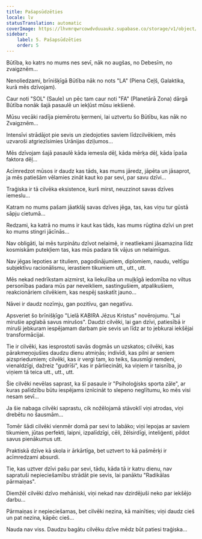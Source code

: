 ```yaml
---
title: Pašapsūdzēties
locale: lv
statusTranslation: automatic
coverImage: https://lhvmrqwrcowdvduuaukz.supabase.co/storage/v1/object/public/strapi-uploads/small_cover-tratado-de-psicologia-revolucionaria.webp-5e15e1cec4e0ebebcde5d7fc7565d8fd.webp
sidebar:
    label: 5. Pašapsūdzēties
    order: 5
---
```

Būtība, ko katrs no mums nes sevī, nāk no augšas, no Debesīm, no zvaigznēm...

Nenoliedzami, brīnišķīgā Būtība nāk no nots "LA" (Piena Ceļš, Galaktika, kurā mēs dzīvojam).

Caur noti "SOL" (Saule) un pēc tam caur noti "FA" (Planetārā Zona) dārgā Būtība nonāk šajā pasaulē un iekļūst mūsu iekšienē.

Mūsu vecāki radīja piemērotu ķermeni, lai uztvertu šo Būtību, kas nāk no Zvaigznēm...

Intensīvi strādājot pie sevis un ziedojoties saviem līdzcilvēkiem, mēs uzvaroši atgriezīsimies Urānijas dziļumos...

Mēs dzīvojam šajā pasaulē kāda iemesla dēļ, kāda mērķa dēļ, kāda īpaša faktora dēļ...

Acīmredzot mūsos ir daudz kas tāds, kas mums jāredz, jāpēta un jāsaprot, ja mēs patiešām vēlamies zināt kaut ko par sevi, par savu dzīvi...

Traģiska ir tā cilvēka eksistence, kurš mirst, neuzzinot savas dzīves iemeslu...

Katram no mums pašam jāatklāj savas dzīves jēga, tas, kas viņu tur gūstā sāpju cietumā...

Redzami, ka katrā no mums ir kaut kas tāds, kas mums rūgtina dzīvi un pret ko mums stingri jācīnās...

Nav obligāti, lai mēs turpinātu dzīvot nelaimē, ir neatliekami jāsamazina līdz kosmiskām putekļiem tas, kas mūs padara tik vājus un nelaimīgus.

Nav jēgas lepoties ar tituliem, pagodinājumiem, diplomiem, naudu, veltīgu subjektīvu racionālismu, ierastiem tikumiem utt., utt., utt.

Mēs nekad nedrīkstam aizmirst, ka liekulība un muļķīgā iedomība no viltus personības padara mūs par neveikliem, sastingušiem, atpalikušiem, reakcionāriem cilvēkiem, kas nespēj saskatīt jauno...

Nāvei ir daudz nozīmju, gan pozitīvu, gan negatīvu.

Apsveriet šo brīnišķīgo "Lielā KABIRA Jēzus Kristus" novērojumu. "Lai mirušie apglabā savus mirušos". Daudzi cilvēki, lai gan dzīvi, patiesībā ir miruši jebkuram iespējamam darbam pie sevis un līdz ar to jebkurai iekšējai transformācijai.

Tie ir cilvēki, kas iesprostoti savās dogmās un uzskatos; cilvēki, kas pārakmeņojušies daudzu dienu atmiņās; indivīdi, kas pilni ar seniem aizspriedumiem; cilvēki, kas ir vergi tam, ko teiks, šausmīgi remdeni, vienaldzīgi, dažreiz "gudrīši", kas ir pārliecināti, ka viņiem ir taisnība, jo viņiem tā teica utt., utt., utt.

Šie cilvēki nevēlas saprast, ka šī pasaule ir "Psiholoģisks sporta zāle", ar kuras palīdzību būtu iespējams iznīcināt to slepeno neglītumu, ko mēs visi nesam sevī...

Ja šie nabaga cilvēki saprastu, cik nožēlojamā stāvoklī viņi atrodas, viņi drebētu no šausmām...

Tomēr šādi cilvēki vienmēr domā par sevi to labāko; viņi lepojas ar saviem tikumiem, jūtas perfekti, laipni, izpalīdzīgi, cēli, žēlsirdīgi, inteliģenti, pildot savus pienākumus utt.

Praktiskā dzīve kā skola ir ārkārtīga, bet uztvert to kā pašmērķi ir acīmredzami absurdi.

Tie, kas uztver dzīvi pašu par sevi, tādu, kāda tā ir katru dienu, nav sapratuši nepieciešamību strādāt pie sevis, lai panāktu "Radikālas pārmaiņas".

Diemžēl cilvēki dzīvo mehāniski, viņi nekad nav dzirdējuši neko par iekšējo darbu...

Pārmaiņas ir nepieciešamas, bet cilvēki nezina, kā mainīties; viņi daudz cieš un pat nezina, kāpēc cieš...

Nauda nav viss. Daudzu bagātu cilvēku dzīve mēdz būt patiesi traģiska...

